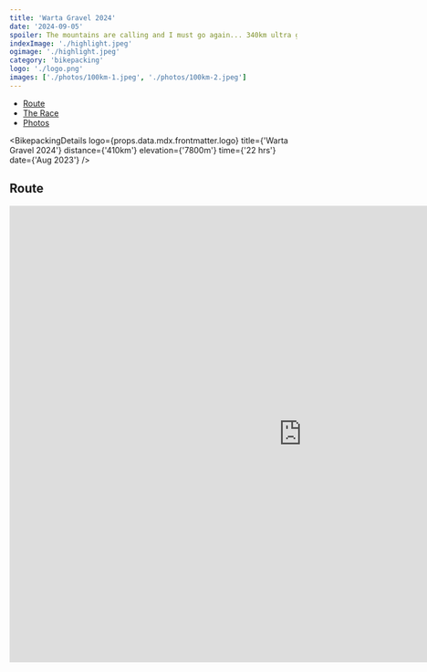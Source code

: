 ```yaml
---
title: 'Warta Gravel 2024'
date: '2024-09-05'
spoiler: The mountains are calling and I must go again... 340km ultra gravel race in rainy conditions. Top 20 finish.
indexImage: './highlight.jpeg'
ogimage: './highlight.jpeg'
category: 'bikepacking'
logo: './logo.png'
images: ['./photos/100km-1.jpeg', './photos/100km-2.jpeg']
---
```


- [Route](#route)
- [The Race](#the-race)
- [Photos](#photos)

<MakeItBigContainer>
  <ImageComponent
    image={props.data.mdx.frontmatter.images[1]}
    description="Crossing finish line at Gravmageddon 2024 after 30 hours of cycling."
  />
</MakeItBigContainer>

<BikepackingDetails
  logo={props.data.mdx.frontmatter.logo}
  title={'Warta Gravel 2024'}
  distance={'410km'}
  elevation={'7800m'}
  time={'22 hrs'}
  date={'Aug 2023'}
/>

## Route

<FullWidthBackgroundContainer>
  <MakeItBigContainer>
    <LazyIframe height="800px">
      <iframe
        src="https://www.komoot.com/tour/1847670860/embed?profile=1"
        width="1024"
        height="800"
        frameborder="0"
        scrolling="no"
        loading="lazy"
        style={{ margin: 0 }}
      />
    </LazyIframe>
  </MakeItBigContainer>
</FullWidthBackgroundContainer>

## The Race

## Photos

## Strava

<FullWidthBackgroundContainer>
  <MakeItBigContainer>
    <LazyStravaContainer height="800px">
      <div
        class="strava-embed-placeholder"
        data-embed-type="activity"
        data-embed-id="12234808972"
        data-style="standard"
      />
    </LazyStravaContainer>

  </MakeItBigContainer>
</FullWidthBackgroundContainer>
